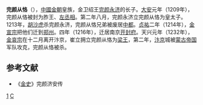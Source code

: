 '''完颜从恪'''（{{bd||？|1233年||catIdx=W}}），[[中國|中國]][[金朝|金朝]]皇族，金卫绍王[[完颜永济|完颜永济]]的长子。[[大安_(金朝)|大安]]元年（1209年），完颜从恪被封为胙王、[[左丞相|左丞相]]。第二年八月，完颜永济立完颜从恪为皇太子。1213年，[[胡沙虎|胡沙虎]]杀完颜永济，完颜从恪兄弟被废居[[中都|中都]]。[[贞祐|贞祐]]二年（1214年），[[金宣宗|金宣宗]]把他们迁到[[郑州|郑州]]。四年（1216年），迁居南京[[开封府|开封府]]。天兴元年（1232年），[[金哀宗|金哀宗]]在十二月离开汴京，崔立拥立完颜从恪为[[梁王|梁王]]，第二年，[[汴京|汴京]]城被[[蒙古帝国|蒙古帝国]]军队攻克，完颜从恪被杀。

==参考文献==
*《[[金史|金史]]》完颜济安传
{{金朝人物小作品}} 
[[Category:卫绍王皇子|1]]
[[Category:完颜氏|C]]